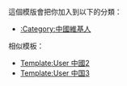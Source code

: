 {{Userbox
  |id=[[File:China char.svg|75px]]
  |id-c=white
  |info=这个用戶是'''[[中國人]]'''。
  |info-c=white
  |info-s=10
  |border-c=#ff0000
  |usercategory=中國維基人
}}
<noinclude>
<p style="clear: both; padding-top: 2em">
這個模版會把你加入到以下的分類：
*[[:Category:中國維基人]]
相似模板：
*[[Template:User 中國2]]
*[[Template:User 中国3]]
</p>
</noinclude>